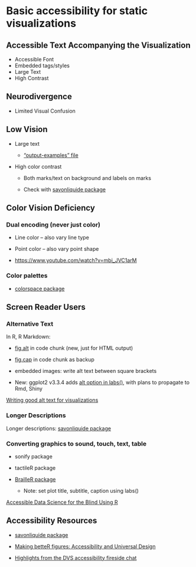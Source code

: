 # Basic accessibility for static visualizations {#accessibility-for-visualizations}

## Accessible Text Accompanying the Visualization

* Accessible Font
* Embedded tags/styles
* Large Text
* High Contrast

## Neurodivergence

* Limited Visual Confusion

## Low Vision

-   Large text

    -   ["output-examples" file](https://github.com/amzoss/RVis-2Day/blob/master/Day%201/templates/output-examples.md)

-   High color contrast

    -   Both marks/text on background and labels on marks

    -   Check with [savonliquide package](https://github.com/feddelegrand7/savonliquide)

## Color Vision Deficiency

### Dual encoding (never just color)

-   Line color -- also vary line type

-   Point color -- also vary point shape

-   <https://www.youtube.com/watch?v=mbi_JVC1arM>

### Color palettes

-   [colorspace package](http://colorspace.r-forge.r-project.org/index.html)

## Screen Reader Users

### Alternative Text

In R, R Markdown:

-   [fig.alt](https://blog.rstudio.com/2021/04/20/knitr-fig-alt/) in code chunk (new, just for HTML output)

-   [fig.cap](https://bookdown.org/yihui/rmarkdown/r-code.html) in code chunk as backup

-   embedded images: write alt text between square brackets

-   New: ggplot2 v3.3.4 adds [alt option in labs()](https://ggplot2.tidyverse.org/reference/labs.html), with plans to propagate to Rmd, Shiny

[Writing good alt text for visualizations](https://nightingaledvs.com/writing-alt-text-for-data-visualization/)


### Longer Descriptions

Longer descriptions: [savonliquide package](https://github.com/feddelegrand7/savonliquide)


### Converting graphics to sound, touch, text, table

-   sonify package

-   tactileR package

-   [BrailleR package](https://r-resources.massey.ac.nz/BrailleRInAction/GGPlot.html)

    -   Note: set plot title, subtitle, caption using labs()

[Accessible Data Science for the Blind Using R](https://jooyoungseo.com/post/ds4blind/)

## Accessibility Resources

-   [savonliquide package](https://github.com/feddelegrand7/savonliquide)

-   [Making betteR figures: Accessibility and Universal Design](https://bookdown.org/ybrandvain/Applied-Biostats/betteRfigs.html#accessibility-and-universal-design)

-   [Highlights from the DVS accessibility fireside chat](https://nightingaledvs.com/highlights-from-the-dvs-accessibility-fireside-chat/)
